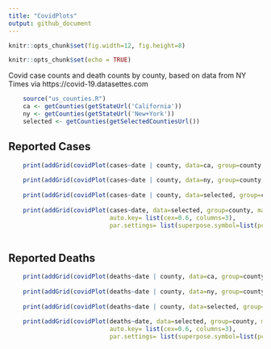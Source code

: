 ```yaml
---
title: "CovidPlots"
output: github_document
---
```


```r
knitr::opts_chunk$set(fig.width=12, fig.height=8) 
```


```r
knitr::opts_chunk$set(echo = TRUE)
```


Covid case counts and death counts by county, based on data from NY Times via https://covid-19.datasettes.com
```r
    source("us_counties.R")
    ca <- getCounties(getStateUrl('California'))
    ny <- getCounties(getStateUrl('New+York'))
    selected <- getCounties(getSelectedCountiesUrl())

```



## Reported Cases
```r
    
    print(addGrid(covidPlot(cases~date | county, data=ca, group=county, main="California Counties")))
    
    print(addGrid(covidPlot(cases~date | county, data=ny, group=county, main="New York Counties")))
    
    print(addGrid(covidPlot(cases~date | county, data=selected, group=county, main="Selected Counties")))
    
    print(addGrid(covidPlot(cases~date, data=selected, group=county, main="Selected Counties",
                            auto.key= list(cex=0.6, columns=3),
                            par.settings= list(superpose.symbol=list(pch=1:25)) )))
    
```

## Reported Deaths
```r
    
    
    print(addGrid(covidPlot(deaths~date | county, data=ca, group=county, main="California Counties")))
    
    print(addGrid(covidPlot(deaths~date | county, data=ny, group=county, main="New York Counties")))
    
    print(addGrid(covidPlot(deaths~date | county, data=selected, group=county, main="Selected Counties")))
    
    print(addGrid(covidPlot(deaths~date, data=selected, group=county, main="Selected Counties",
                            auto.key= list(cex=0.6, columns=3),
                            par.settings= list(superpose.symbol=list(pch=1:25)) )))

```


